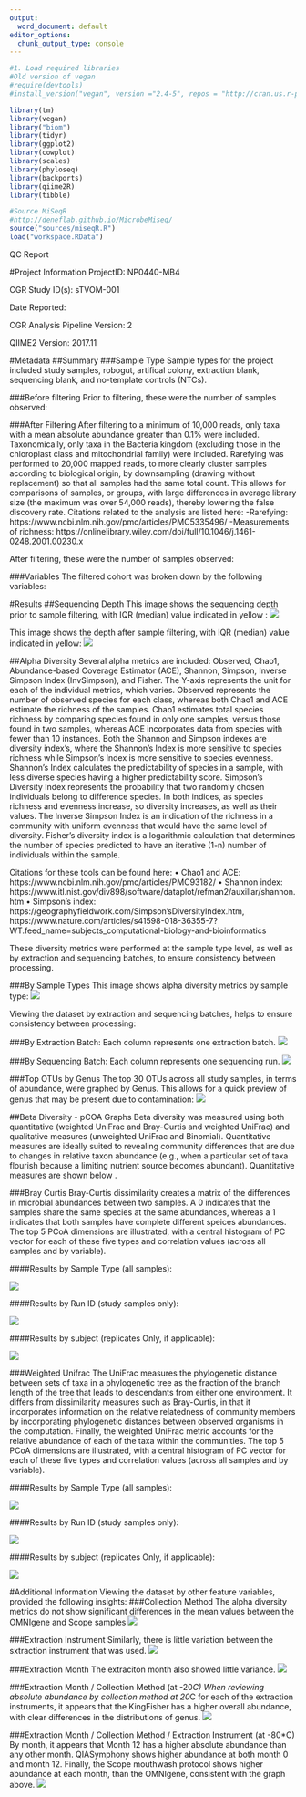 ```yaml
---
output:
  word_document: default
editor_options: 
  chunk_output_type: console
---
```

```r
#1. Load required libraries
#Old version of vegan
#require(devtools)
#install_version("vegan", version ="2.4-5", repos = "http://cran.us.r-project.org")

library(tm)
library(vegan)
library("biom")
library(tidyr)
library(ggplot2)
library(cowplot)
library(scales)
library(phyloseq)
library(backports)
library(qiime2R)
library(tibble)

#Source MiSeqR
#http://deneflab.github.io/MicrobeMiseq/
source("sources/miseqR.R")
load("workspace.RData")
```
QC Report


#Project Information
ProjectID: NP0440-MB4

CGR Study ID(s): sTVOM-001

Date Reported:

CGR Analysis Pipeline Version: 2

QIIME2 Version: 2017.11

#Metadata
##Summary
###Sample Type
Sample types for the project included study samples, robogut, artifical colony, extraction blank, sequencing blank, and no-template controls (NTCs).

###Before filtering
Prior to filtering, these were the number of samples observed:

###After Filtering
After filtering to a minimum of 10,000 reads, only taxa with a mean absolute abundance greater than 0.1% were included. Taxonomically, only taxa in the Bacteria kingdom (excluding those in the chloroplast class and mitochondrial family) were included. Rarefying was performed to 20,000 mapped reads, to more clearly cluster samples according to biological origin, by downsampling (drawing without replacement) so that all samples had the same total count. This allows for comparisons of samples, or groups, with large differences in average library size (the maximum was over 54,000 reads), thereby lowering the false discovery rate. Citations related to the analysis are listed here:
-Rarefying: https://www.ncbi.nlm.nih.gov/pmc/articles/PMC5335496/
-Measurements of richness: https://onlinelibrary.wiley.com/doi/full/10.1046/j.1461-0248.2001.00230.x

After filtering, these were the number of samples observed:

###Variables
The filtered cohort was broken down by the following variables:


#Results
##Sequencing Depth
This image shows the sequencing depth prior to sample filtering, with IQR (median) value indicated in yellow :
![](../Graphs/SeqDepth_prefilter.tiff)

This image shows the depth after sample filtering, with IQR (median) value indicated in yellow:
![](../Graphs/SeqDepth_filter.tiff)

##Alpha Diversity
Several alpha metrics are included: Observed, Chao1, Abundance-based Coverage Estimator (ACE), Shannon, Simpson, Inverse Simpson Index (InvSimpson), and Fisher. The Y-axis represents the unit for each of the individual metrics, which varies. Observed represents the number of observed species for each class, whereas both Chao1 and ACE estimate the richness of the samples. Chao1 estimates total species richness by comparing species found in only one samples, versus those found in two samples, whereas ACE incorporates data from species with fewer than 10 instances. Both the Shannon and Simpson indexes are diversity index’s, where the Shannon’s Index is more sensitive to species richness while Simpson’s Index is more sensitive to species evenness. Shannon’s Index calculates the predictability of species in a sample, with less diverse species having a higher predictability score. Simpson’s Diversity Index represents the probability that two randomly chosen individuals belong to difference species. In both indices, as species richness and evenness increase, so diversity increases, as well as their values. The Inverse Simpson Index is an indication of the richness in a community with uniform evenness that would have the same level of diversity. Fisher's diversity index is a logarithmic calculation that determines the number of species predicted to have an iterative (1-n) number of individuals within the sample.

Citations for these tools can be found here: 
•	Chao1 and ACE: https://www.ncbi.nlm.nih.gov/pmc/articles/PMC93182/ 
•	Shannon index: https://www.itl.nist.gov/div898/software/dataplot/refman2/auxillar/shannon.htm 
•	Simpson’s index: https://geographyfieldwork.com/Simpson'sDiversityIndex.htm, https://www.nature.com/articles/s41598-018-36355-7?WT.feed_name=subjects_computational-biology-and-bioinformatics

These diversity metrics were performed at the sample type level, as well as by extraction and sequencing batches, to ensure consistency between processing.

###By Sample Types
This image shows alpha diversity metrics by sample type:
![](../Graphs/sampletype_alphadiv.tiff)

Viewing the dataset by extraction and sequencing batches, helps to ensure consistency between processing:

###By Extraction Batch:
Each column represents one extraction batch.
![](../Graphs/alpha_extractionbatch.tiff)

###By Sequencing Batch:
Each column represents one sequencing run.
![](../Graphs/alpha_sequencingbatch.tiff)


###Top OTUs by Genus
The top 30 OTUs across all study samples, in terms of abundance, were graphed by Genus. This allows for a quick preview of genus that may be present due to contamination:
![](../Graphs/study_topgenus.tiff)


##Beta Diversity - pCOA Graphs
Beta diversity was measured using both quantitative (weighted UniFrac and Bray-Curtis and weighted UniFrac) and qualitative measures (unweighted UniFrac and Binomial). Quantitative measures are ideally suited to revealing community differences that are due to changes in relative taxon abundance (e.g., when a particular set of taxa flourish because a limiting nutrient source becomes abundant). Quantitative measures are shown below . 

###Bray Curtis
Bray-Curtis dissimilarity creates a matrix of the differences in microbial abundances between two samples. A 0 indicates that the samples share the same species at the same abundances, whereas a 1 indicates that both samples have complete different speices abundances. The top 5 PCoA dimensions are illustrated, with a central histogram of PC vector for each of these five types and correlation values (across all samples and by variable).

####Results by Sample Type (all samples):

![](../Graphs/sampletype_bray.tiff)

####Results by Run ID (study samples only):

![](../Graphs/samplesonly_runid_bray.tiff)

####Results by subject (replicates Only, if applicable):

![](../Graphs/repsonly_runid_bray.tiff)


###Weighted Unifrac
The UniFrac measures the phylogenetic distance between sets of taxa in a phylogenetic tree as the fraction of the branch length of the tree that leads to descendants from either one environment. It differs from dissimilarity measures such as Bray-Curtis, in that it incorporates information on the relative relatedness of community members by incorporating phylogenetic distances between observed organisms in the computation. Finally, the weighted UniFrac metric accounts for the relative abundance of each of the taxa within the communities.  The top 5 PCoA dimensions are illustrated, with a central histogram of PC vector for each of these five types and correlation values (across all samples and by variable).

####Results by Sample Type (all samples):

![](../Graphs/sampletype_weightunifrac.tiff)

####Results by Run ID (study samples only):

![](../Graphs/samplesonly_runid_weightedunifrac.tiff)

####Results by subject (replicates Only, if applicable):

![](../Graphs/repsonly_runid_weightedunifrac.tiff)


#Additional Information
Viewing the dataset by other feature variables, provided the following insights:
###Collection Method
The alpha diversity metrics do not show significant differences in the mean values between the OMNIgene and Scope samples
![](../Graphs/alpha_collection.tiff)

###Extraction Instrument
Similarly, there is little variation between the sxtraction instrument that was used.
![](../Graphs/alpha_instrument.tiff)

###Extraction Month
The extraciton month also showed little variance.
![](../Graphs/alpha_month.tiff)

###Extraction Month / Collection Method (at -20*C)
When reviewing absolute abundance by collection method at 20*C for each of the extraction instruments, it appears that the KingFisher has a higher overall abundance, with clear differences in the distributions of genus.
![](../Graphs/summary_genus_-20C.tiff)

###Extraction Month / Collection Method / Extraction Instrument (at -80*C)
By month, it appears that Month 12 has a higher absolute abundance than any other month. QIASymphony shows higher abundance at both month 0 and month 12. Finally, the Scope mouthwash protocol shows higher abundance at each month, than the OMNIgene, consistent with the graph above.
![](../Graphs/summary_genus_-80C.tiff)




